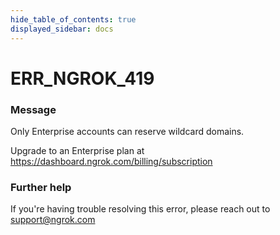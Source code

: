 ```yaml
---
hide_table_of_contents: true
displayed_sidebar: docs
---
```



# ERR_NGROK_419

### Message

Only Enterprise accounts can reserve wildcard domains.

Upgrade to an Enterprise plan at https://dashboard.ngrok.com/billing/subscription

### Further help

If you're having trouble resolving this error, please reach out to [support@ngrok.com](mailto:support@ngrok.com?subject=Help%20with%20ERR_NGROK_419)

<ErrorDetails error="err_ngrok_419" />
